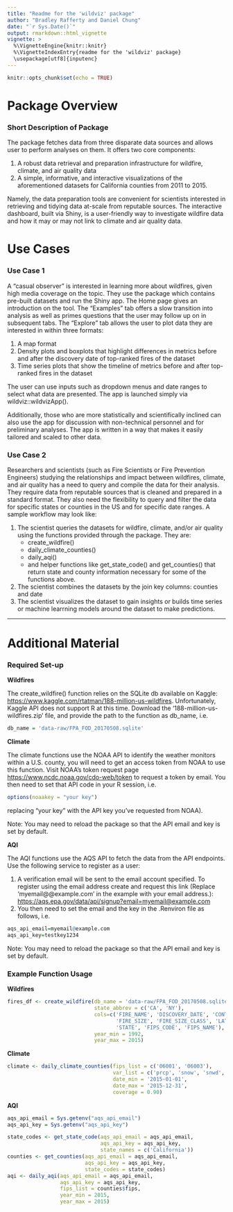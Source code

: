 ```yaml
---
title: "Readme for the 'wildviz' package"
author: "Bradley Rafferty and Daniel Chung"
date: "`r Sys.Date()`"
output: rmarkdown::html_vignette
vignette: >
  %\VignetteEngine{knitr::knitr}
  %\VignetteIndexEntry{readme for the 'wildviz' package}
  \usepackage[utf8]{inputenc}
---
```


```r
knitr::opts_chunk$set(echo = TRUE)
```

# Package Overview

### Short Description of Package

The package fetches data from three disparate data sources and allows user to perform analyses on them. It offers two core components:

1. A robust data retrieval and preparation infrastructure for wildfire, climate, and air quality data
1. A simple, informative, and interactive visualizations of the aforementioned datasets for California counties from 2011 to 2015.

Namely, the data preparation tools are convenient for scientists interested in retrieving and tidying data at-scale from reputable sources. The interactive dashboard, built via Shiny, is a user-friendly way to investigate wildfire data and how it may or may not link to climate and air quality data.

# Use Cases

### Use Case 1

A "casual observer" is interested in learning more about wildfires, given high media coverage on the topic. They use the package which contains pre-built datasets and run the Shiny app. The Home page gives an introduction on the tool. The "Examples" tab offers a slow transition into analysis as well as primes questions that the user may follow up on in subsequent tabs. The "Explore" tab allows the user to plot data they are interested in within three formats:

1. A map format
1. Density plots and boxplots that highlight differences in metrics before and after the discovery date of top-ranked fires of the dataset
1. Time series plots that show the timeline of metrics before and after top-ranked fires in the dataset

The user can use inputs such as dropdown menus and date ranges to select what data are presented. The app is launched simply via wildviz::wildvizApp().

Additionally, those who are more statistically and scientifically inclined can also use the app for discussion with non-technical personnel and for preliminary analyses. The app is written in a way that makes it easily tailored and scaled to other data.

### Use Case 2

Researchers and scientists (such as Fire Scientists or Fire Prevention Engineers) studying the relationships and impact between wildfires, climate, and air quality has a need to query and compile the data for their analysis. They require data from reputable sources that is cleaned and prepared in a standard format. They also need the flexibility to query and filter the data for specific states or counties in the US and for specific date ranges. A sample workflow may look like:

1. The scientist queries the datasets for wildfire, climate, and/or air quality using the functions provided through the package. They are:
    * create_wildfire()
    * daily_climate_counties()
    * daily_aqi()
    * and helper functions like get_state_code() and get_counties() that return state and county information necessary for some of the functions above.
1. The scientist combines the datasets by the join key columns: counties and date
1. The scientist visualizes the dataset to gain insights or builds time series or machine learrning models around the dataset to make predictions.

---

# Additional Material

### Required Set-up

**Wildfires**

The create_wildfire() function relies on the SQLite db available on Kaggle: <https://www.kaggle.com/rtatman/188-million-us-wildfires>. Unfortunately, Kaggle API does not support R at this time. Download the '188-million-us-wildfires.zip' file, and provide the path to the function as db_name, i.e. 

```r
db_name = 'data-raw/FPA_FOD_20170508.sqlite'
```


**Climate**

The climate functions use the NOAA API to identify the weather monitors within a U.S. county, you will need to get an access token from NOAA to use this function. Visit NOAA's token request page <https://www.ncdc.noaa.gov/cdo-web/token> to request a token by email. You then need to set that API code in your R session, i.e.

```r
options(noaakey = "your key")
```

replacing "your key" with the API key you've requested from NOAA).

Note: You may need to reload the package so that the API email and key is set by default.

**AQI**

The AQI functions use the AQS API to fetch the data from the API endpoints. Use the following service to register as a user:

1. A verification email will be sent to the email account specified. To register using the email address create and request this link (Replace 'myemail@@example.com' in the example with your email address.): <https://aqs.epa.gov/data/api/signup?email=myemail@example.com>
1. You then need to set the email and the key in the .Renviron file as follows, i.e.

```r
aqs_api_email=myemail@example.com
aqs_api_key=testkey1234
```

Note: You may need to reload the package so that the API email and key is set by default.

### Example Function Usage

**Wildfires**

```r
fires_df <- create_wildfire(db_name = 'data-raw/FPA_FOD_20170508.sqlite', 
                            state_abbrev = c('CA', 'NY'),
                            cols=c('FIRE_NAME', 'DISCOVERY_DATE', 'CONT_DATE', 'STAT_CAUSE_DESCR', 
                                   'FIRE_SIZE', 'FIRE_SIZE_CLASS', 'LATITUDE', 'LONGITUDE', 
                                   'STATE', 'FIPS_CODE', 'FIPS_NAME'),
                            year_min = 1992, 
                            year_max = 2015)
```

**Climate**

```r
climate <- daily_climate_counties(fips_list = c('06001', '06003'), 
                                  var_list = c('prcp', 'snow', 'snwd', 'tmax', 'tmin'), 
                                  date_min = '2015-01-01', 
                                  date_max = '2015-12-31', 
                                  coverage = 0.90)
```

**AQI**

```r
aqs_api_email = Sys.getenv("aqs_api_email")
aqs_api_key = Sys.getenv("aqs_api_key")

state_codes <- get_state_code(aqs_api_email = aqs_api_email, 
                              aqs_api_key = aqs_api_key, 
                              state_names = c('California'))
counties <- get_counties(aqs_api_email = aqs_api_email, 
                         aqs_api_key = aqs_api_key, 
                         state_codes = state_codes)
aqi <- daily_aqi(aqs_api_email = aqs_api_email, 
                 aqs_api_key = aqs_api_key, 
                 fips_list = counties$fips, 
                 year_min = 2015, 
                 year_max = 2015)
```

